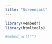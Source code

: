 ```yaml
---
title: "Screencast"
---
```


```r
library(vembedr)
library(htmltools)
```


```r
#embed_url("")
```

